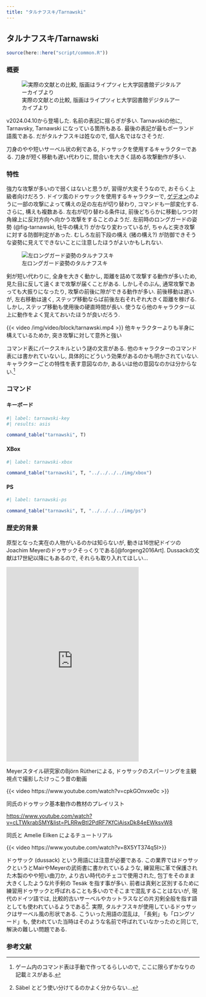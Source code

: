 ```yaml
---
title: "タルナフスキ/Tarnawski"
---
```


## タルナフスキ/Tarnawski {#sec-Tarnawski}

```r
source(here::here("script/common.R"))
```


### 概要 {-}

![実際の文献との比較, 版画はライプツィヒ大学図書館デジタルアーカイブより](/img/dussack-comparison.jpg){#fig-tarnawski-comparison}

v2024.04.10から登場した. 名前の表記に揺らぎが多い. Tarnavskiの他に, Tarnavsky, Tarnawski になっている箇所もある. 最後の表記が最もポーランド語風である. だがタルナフスキは姓なので, 個人名ではなさそうだ.

刀身のやや短いサーベル状の剣である, ドゥサックを使用するキャラクターである. 刀身が短く移動も遅い代わりに, 間合いを大きく詰める攻撃動作が多い.


### 特性 {-}

強力な攻撃が多いので弱くはないと思うが, 習得が大変そうなので, おそらく上級者向けだろう. ドイツ風のドゥサックを使用するキャラクターで, [ゲデオン](Gedeon.qmd#sec-Gedeon)のように一部の攻撃によって構えの足の左右が切り替わり, コマンドも一部変化する. さらに, 構えも複数ある.  左右が切り替わる条件は, 前後どちらかに移動しつつ対角線上に反対方向へ向かう攻撃をすることのようだ. 左前時のロングガードの姿勢 (@fig-tarnawski, 牡牛の構え?) がかなり変わっているが, ちゃんと突き攻撃に対する防御判定があった. むしろ左前下段の構え (猪の構え?) が防御できそうな姿勢に見えてできないことに注意したほうがよいかもしれない.

![左ロングガード姿勢のタルナフスキ](/img/Tarnawski.jpg){#fig-tarnawski}


剣が短い代わりに, 全身を大きく動かし, 距離を詰めて攻撃する動作が多いため, 見た目に反して遠くまで攻撃が届くことがある. しかしそのぶん, 通常攻撃であっても大振りになったり, 攻撃の前後に隙ができる動作が多い. 前後移動は遅いが, 左右移動は速く, ステップ移動ならば前後左右それぞれ大きく距離を稼げる. しかし, ステップ移動も使用後の硬直時間が長い. 使うなら他のキャラクター以上に動作をよく覚えておいたほうが良いだろう. 

{{< video /img/video/block/tarnawski.mp4 >}}
他キャラクターよりも半身に構えているためか, 突き攻撃に対して意外と強い

コマンド表にパークスキルという謎の文言がある. 他のキャラクターのコマンド表には書かれていないし, 具体的にどういう効果があるのかも明かされていない. キャラクターごとの特性を表す意図なのか, あるいは他の意図なのかは分からない.^[ゲーム内のコマンド表は手動で作ってるらしいので, ここに限らずかなりの記載ミスがある.]


### コマンド {-}

:::{.panel-tabset}

#### キーボード

```r
#| label: tarnawski-key
#| results: asis

command_table("tarnawski", T)
```

#### XBox

```r
#| label: tarnawski-xbox

command_table("tarnawski", T, "../../../../img/xbox")
```

#### PS

```r
#| label: tarnawski-ps

command_table("tarnawski", T, "../../../../img/ps")
```

:::


### 歴史的背景 {-}

原型となった実在の人物がいるのかは知らないが, 動きは16世紀ドイツのJoachim Meyerのドゥサックそっくりである[@forgeng2016Art]. Dussackの文献は17世紀以降にもあるので, それらも取り入れてほしい...

<iframe src="https://assets.pinterest.com/ext/embed.html?id=1144125480328793373" height="507" width="345" frameborder="0" scrolling="no" ></iframe>

Meyerスタイル研究家のBjörn Rütherによる, ドゥサックのスパーリングを主観視点で撮影したけっこう昔の動画

{{< video https://www.youtube.com/watch?v=cpkGOnvxe0c >}}

同氏のドゥサック基本動作の教材のプレイリスト

<https://www.youtube.com/watch?v=cLTWkrabSMY&list=PLRRwBtI2PdRF7KfCiAisxDk84eEWksvW8>

同氏と Amelie Eilken によるチュートリアル

{{< video https://www.youtube.com/watch?v=8X5YT374q5I>}}

ドゥサック (dussack) という用語には注意が必要である. この業界ではドゥサックというとMairやMeyerの武術書に書かれているような, 練習用に革で保護された木製のやや短い曲刀か, より古い時代のチェコで使用された, 包丁をそのまま大きくしたような片手剣の Tesák を指す事が多い. 前者は真剣と区別するために練習用ドゥサックと呼ばれることも多いのでそこまで混乱することはないが, 現代のドイツ語では, 比較的古いサーベルやカットラスなどの片刃剣全般を指す語としても使われているようである^[Säbel とどう使い分けてるのかよく分からない...]. 実際, タルナフスキが使用しているドゥサックはサーベル風の形状である. こういった用語の混乱は, 「長剣」も「ロングソード」も, 使われていた当時はそのような名前で呼ばれていなかったのと同じで, 解決の難しい問題である.


### 参考文献

::: {#refs}
:::
